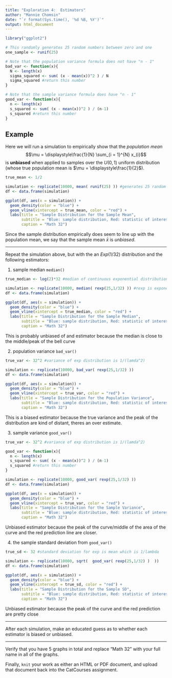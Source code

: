 ```yaml
---
title: "Exploration 4:  Estimators"
author: "Mannie Chomsin"
date: "`r format(Sys.time(), '%d %B, %Y')`"
output: html_document
---
```


```r
library("ggplot2")

# This randomly generates 25 random numbers between zero and one
one_sample <- runif(25)

# Note that the population variance formula does not have "n - 1"
bad_var <- function(x){
  N <- length(x)
  sigma_squared <- sum( (x - mean(x))^2 ) / N
  sigma_squared #return this number
}

# Note that the sample variance formula does have "n - 1"
good_var <- function(x){
  n <- length(x)
  s_squared <- sum( (x - mean(x))^2 ) / (n-1)
  s_squared #return this number 
}
```

## Example

Here we will run a simulation to empirically show that the *population mean*
$$\mu = \displaystyle\frac{1}{N} \sum_{i = 1}^{N} x_{i}$$
is **unbiased** when applied to samples over the $U(0,1)$ uniform distribution (whose true population mean is $\mu = \displaystyle\frac{1}{2}$).

```r
true_mean <- 1/2

simulation <- replicate(10000, mean( runif(25) )) #generates 25 random numbers btw 0-1 then means them, repeat 1000 times (mean of means)
df <- data.frame(simulation)

ggplot(df, aes(x = simulation)) +
  geom_density(color = "blue") + 
  geom_vline(xintercept = true_mean, color = "red") +
  labs(title = "Sample Distribution for the Sample Mean",
       subtitle = "Blue: sample distribution, Red: statistic of interest",
       caption = "Math 32")
```

Since the sample distribution empirically does seem to line up with the population mean, we say that the sample mean $\bar{x}$ is *unbiased*.

---

Repeat the simulation above, but with the an $Exp(1/32)$ distribution and the following estimators:

1.  sample median `median()`
```r
true_median <- log(2)*32 #median of continuous exponential distribution ln(2) divided by rate

simulation <- replicate(10000, median( rexp(25,1/32) )) #rexp is exponential distribution 
df <- data.frame(simulation)

ggplot(df, aes(x = simulation)) +
  geom_density(color = "blue") + 
  geom_vline(xintercept = true_median, color = "red") +
  labs(title = "Sample Distribution for the Sample Median",
       subtitle = "Blue: sample distribution, Red: statistic of interest",
       caption = "Math 32")
```

This is probably unbiased of and estimator because the median is close to the middle/peak of the bell curve


2.  population variance `bad_var()`
```r
true_var <- 32^2 #variance of exp distribution is 1/(lamda^2)

simulation <- replicate(10000, bad_var( rexp(25,1/32) )) 
df <- data.frame(simulation)

ggplot(df, aes(x = simulation)) +
  geom_density(color = "blue") + 
  geom_vline(xintercept = true_var, color = "red") +
  labs(title = "Sample Distribution for the Population Variance",
       subtitle = "Blue: sample distribution, Red: statistic of interest",
       caption = "Math 32")
```

This is a biased estimator because the true variance and the peak of the distribution are kind of distant, theres an over estimate. 


3.  sample variance `good_var()`
```r
true_var <- 32^2 #variance of exp distribution is 1/(lamda^2)

good_var <- function(x){
  n <- length(x)
  s_squared <- sum( (x - mean(x))^2 ) / (n-1)
  s_squared #return this number 
}

simulation <- replicate(10000, good_var( rexp(25,1/32) )) 
df <- data.frame(simulation)

ggplot(df, aes(x = simulation)) +
  geom_density(color = "blue") + 
  geom_vline(xintercept = true_var, color = "red") +
  labs(title = "Sample Distribution for the Sample Variance",
       subtitle = "Blue: sample distribution, Red: statistic of interest",
       caption = "Math 32")
```

Unbiased estimator because the peak of the curve/middle of the area of the curve and the red prediction line are closer.


4.  the sample standard deviation from `good_var()`
```r
true_sd <- 32 #standard deviation for exp is mean which is 1/lambda

simulation <- replicate(10000, sqrt(  good_var( rexp(25,1/32) )  )) 
df <- data.frame(simulation)

ggplot(df, aes(x = simulation)) +
  geom_density(color = "blue") + 
  geom_vline(xintercept = true_sd, color = "red") +
  labs(title = "Sample Distribution for the Sample SD",
       subtitle = "Blue: sample distribution, Red: statistic of interest",
       caption = "Math 32")
```

Unbiased estimator because the peak of the curve and the red prediction are pretty close


---

After each simulation, make an educated guess as to whether each estimator is biased or unbiased.

---

Verify that you have 5 graphs in total and replace "Math 32" with your full name in all of the graphs.

Finally, `knit` your work as either an HTML or PDF document, and upload that document back into the CatCourses assignment.
